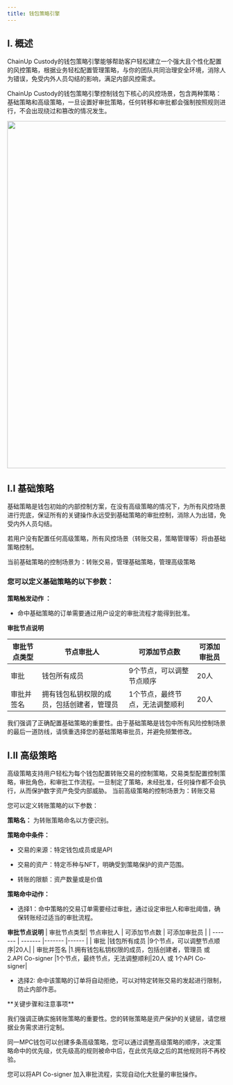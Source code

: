 ---
title: 钱包策略引擎
---

## I. 概述
ChainUp Custody的钱包策略引擎能够帮助客户轻松建立一个强大且个性化配置的风控策略，根据业务轻松配置管理策略，与你的团队共同治理安全环境，消除人为错误，免受内外人员勾结的影响，满足内部风控需求。
 
ChainUp Custody的钱包策略引擎控制钱包下核心的风控场景，包含两种策略：基础策略和高级策略，一旦设置好审批策略，任何转移和审批都会强制按照规则进行，不会出现绕过和篡改的情况发生。

<div className="w-full flex items-center justify-center">
    <img src="/images/help-center/strategy-engine1.PNG" width="800"/>
</div>





##  I.I 基础策略

基础策略是钱包初始的内部控制方案，在没有高级策略的情况下，为所有风控场景进行兜底，保证所有的关键操作永远受到基础策略的审批控制，消除人为出错，免受内外人员勾结。
 
若用户没有配置任何高级策略，所有风控场景（转账交易，策略管理等）将由基础策略控制。
 
<Note>
当前基础策略的控制场景为：转账交易，管理基础策略，管理高级策略
 
</Note>

### 您可以定义基础策略的以下参数：
 
**策略触发动作 ：**

* 命中基础策略的订单需要通过用户设定的审批流程才能得到批准。


**审批节点说明**

| 审批节点类型| 节点审批人 | 可添加节点数 | 可添加审批员 |
| ------- | ------- |------- |------ |
| 审批 |钱包所有成员 |9个节点，可以调整节点顺序|20人|
| 审批并签名 |拥有钱包私钥权限的成员，包括创建者，管理员 |1个节点，最终节点，无法调整顺利|20人|

<Warning>
我们强调了正确配置基础策略的重要性。由于基础策略是钱包中所有风险控制场景的最后一道防线，请慎重选择您的基础策略审批员，并避免频繁修改。
 </Warning>

##  I.II 高级策略
 
高级策略支持用户轻松为每个钱包配置转账交易的控制策略，交易类型配置控制策略，审批角色，和审批工作流程。一旦制定了策略，未经批准，任何操作都不会执行，从而保护数字资产免受内部威胁。
 <Note>
当前高级策略的控制场景为：转账交易
 
</Note>

  
您可以定义转账策略的以下参数：
 
**策略名：** 为转账策略命名以方便识别。
 
**策略命中条件：**
 
* 交易的来源：特定钱包成员或是API
 
* 交易的资产：特定币种与NFT，明确受到策略保护的资产范围。
 
* 转账的限额：资产数量或是价值
 
**策略命中动作：**
 
* 选择1：命中策略的交易订单需要经过审批，通过设定审批人和审批阈值，确保转账经过适当的审批流程。
 
**审批节点说明**
| 审批节点类型| 节点审批人 | 可添加节点数 | 可添加审批员 |
| ------- | ------- |------- |------ |
| 审批 |钱包所有成员 |9个节点，可以调整节点顺序|20人|
| 审批并签名 |1.拥有钱包私钥权限的成员，包括创建者，管理员 或 2.API Co-signer |1个节点，最终节点，无法调整顺利|20人 或 1个API Co-signer|

 
* 选择2: 命中该策略的订单将自动拒绝，可以对特定转账交易的发起进行限制，防止内部作恶。


 <Warning>
**关键步骤和注意事项**
 
我们强调正确实施转账策略的重要性。您的转账策略是资产保护的关键层，请您根据业务需求进行定制。
 
同一MPC钱包可以创建多条高级策略，您可以通过调整高级策略的顺序，决定策略命中的优先级，优先级高的规则被命中后，在此优先级之后的其他规则将不再校验。
 
您可以将API Co-signer 加入审批流程，实现自动化大批量的审批操作。
 
 </Warning>

